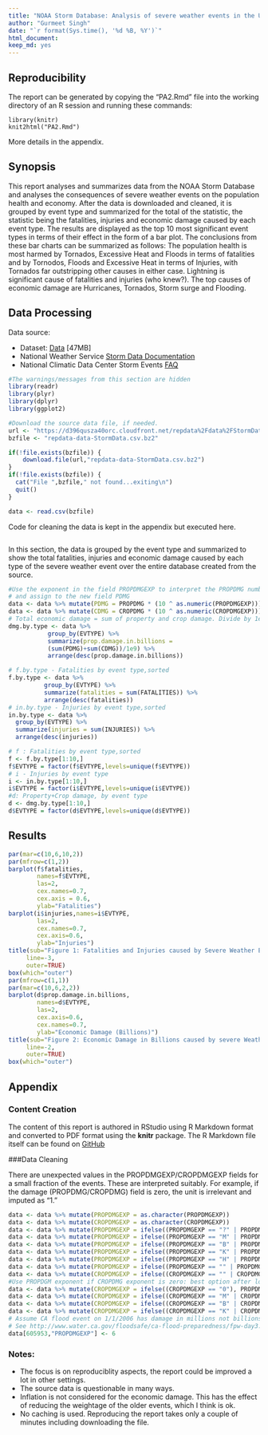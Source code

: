 ```yaml
---
title: "NOAA Storm Database: Analysis of severe weather events in the US and their consequences"
author: "Gurmeet Singh"
date: "`r format(Sys.time(), '%d %B, %Y')`"
html_document:
keep_md: yes
---
```


## Reproducibility
The report can be generated by copying the "PA2.Rmd" file into the
working directory of an R session and running these commands:

```
library(knitr)
knit2html("PA2.Rmd")
```

More details in the appendix.

## Synopsis
This report analyses and summarizes data from the NOAA Storm Database and analyses the consequences of severe weather events on the population health and economy. After the data is downloaded and cleaned, it is grouped by event type and summarized for the total of the statistic, the statistic being the fatalities, injuries and economic damage caused by each event type. The results are displayed as the top 10 most significant event types in terms of their effect in the form of a bar plot. The conclusions from these bar charts can be summarized as follows: The population health is most harmed by Tornados, Excessive Heat and Floods in terms of fatalities and by Tornodos, Floods and Excessive Heat in terms of Injuries, with Tornados far outstripping other causes in either case. Lightning is significant cause of fatalities and injuries (who knew?). The top causes of economic damage are Hurricanes, Tornados, Storm surge and Flooding.

## Data Processing

Data source:

* Dataset: [Data](https://d396qusza40orc.cloudfront.net/repdata%2Fdata%2FStormData.csv.bz2) [47MB]
* National Weather Service [Storm Data Documentation](https://d396qusza40orc.cloudfront.net/repdata%2Fpeer2_doc%2Fpd01016005curr.pdf)
* National Climatic Data Center Storm Events [FAQ](https://d396qusza40orc.cloudfront.net/repdata%2Fpeer2_doc%2FNCDC%20Storm%20Events-FAQ%20Page.pdf)
```r
#The warnings/messages from this section are hidden
library(readr)
library(plyr)
library(dplyr)
library(ggplot2)
```

```r
#Download the source data file, if needed.
url <- "https://d396qusza40orc.cloudfront.net/repdata%2Fdata%2FStormData.csv.bz2"
bzfile <- "repdata-data-StormData.csv.bz2"

if(!file.exists(bzfile)) {
    download.file(url,"repdata-data-StormData.csv.bz2")
}
if(!file.exists(bzfile)) {
  cat("File ",bzfile," not found...exiting\n")
  quit()
} 

data <- read.csv(bzfile)
```
Code for cleaning the data is kept in the appendix but executed here.
``` r
```
In this section, the data is grouped by the event type and summarized to show the total fatalities, injuries and economic damage caused by each type of the severe weather event over the entire database created from the source.
``` r
#Use the exponent in the field PROPDMGEXP to interpret the PROPDMG number
# and assign to the new field PDMG
data <- data %>% mutate(PDMG = PROPDMG * (10 ^ as.numeric(PROPDMGEXP)))
data <- data %>% mutate(CDMG = CROPDMG * (10 ^ as.numeric(CROPDMGEXP)))
# Total economic damage = sum of property and crop damage. Divide by 1e9 to get results in billions.
dmg.by.type <- data %>% 
           group_by(EVTYPE) %>% 
           summarize(prop.damage.in.billions = 
           (sum(PDMG)+sum(CDMG))/1e9) %>% 
           arrange(desc(prop.damage.in.billions))

# f.by.type - Fatalities by event type,sorted
f.by.type <- data %>% 
          group_by(EVTYPE) %>% 
          summarize(fatalities = sum(FATALITIES)) %>% 
          arrange(desc(fatalities))
# in.by.type - Injuries by event type,sorted
in.by.type <- data %>% 
  group_by(EVTYPE) %>% 
  summarize(injuries = sum(INJURIES)) %>% 
  arrange(desc(injuries))

# f : Fatalities by event type,sorted
f <- f.by.type[1:10,]
f$EVTYPE = factor(f$EVTYPE,levels=unique(f$EVTYPE))
# i - Injuries by event type
i <- in.by.type[1:10,]
i$EVTYPE = factor(i$EVTYPE,levels=unique(i$EVTYPE))
#d: Property+Crop damage, by event type
d <- dmg.by.type[1:10,]
d$EVTYPE = factor(d$EVTYPE,levels=unique(d$EVTYPE))
```

## Results


```r
par(mar=c(10,6,10,2))
par(mfrow=c(1,2))
barplot(f$fatalities,
        names=f$EVTYPE,
        las=2,
        cex.names=0.7,
        cex.axis = 0.6,
        ylab="Fatalities")
barplot(i$injuries,names=i$EVTYPE,
        las=2,
        cex.names=0.7,
        cex.axis=0.6,
        ylab="Injuries")
title(sub="Figure 1: Fatalities and Injuries caused by Severe Weather Events, by event type",
     line=-3,
     outer=TRUE)
box(which="outer")
par(mfrow=c(1,1))
par(mar=c(10,6,2,2))
barplot(d$prop.damage.in.billions,
        names=d$EVTYPE,
        las=2,
        cex.axis=0.6,
        cex.names=0.7,
        ylab="Economic Damage (Billions)")
title(sub="Figure 2: Economic Damage in Billions caused by severe Weather Events, by event type",
     line=-2,
     outer=TRUE)
box(which="outer")
```


\pagebreak

## Appendix

### Content Creation

The content of this report is authored in RStudio using R Markdown format and converted to PDF format using the **knitr** package. The R Markdown file itself can be found on [GitHub](https://github.com/swiftgurmeet/coursera-reproducible-research-peer-assessment-2)

###Data Cleaning

There are unexpected values in the PROPDMGEXP/CROPDMGEXP fields for a small fraction of the events. These are interpreted suitably. For example, if the damage (PROPDMG/CROPDMG) field is zero, the unit is irrelevant and imputed as "1." 

```r
data <- data %>% mutate(PROPDMGEXP = as.character(PROPDMGEXP))
data <- data %>% mutate(CROPDMGEXP = as.character(CROPDMGEXP))
data <- data %>% mutate(PROPDMGEXP = ifelse((PROPDMGEXP == "?" | PROPDMGEXP == "+"), 0, PROPDMGEXP))
data <- data %>% mutate(PROPDMGEXP = ifelse((PROPDMGEXP == "M" | PROPDMGEXP == "m"), 6, PROPDMGEXP))
data <- data %>% mutate(PROPDMGEXP = ifelse((PROPDMGEXP == "B" | PROPDMGEXP == "b"), 9, PROPDMGEXP))
data <- data %>% mutate(PROPDMGEXP = ifelse((PROPDMGEXP == "K" | PROPDMGEXP == "k"), 3, PROPDMGEXP))
data <- data %>% mutate(PROPDMGEXP = ifelse((PROPDMGEXP == "H" | PROPDMGEXP == "h"), 2, PROPDMGEXP))
data <- data %>% mutate(PROPDMGEXP = ifelse((PROPDMGEXP == "" | PROPDMGEXP == "-"), 0, PROPDMGEXP))
data <- data %>% mutate(CROPDMGEXP = ifelse((CROPDMGEXP == "" | CROPDMGEXP == "?"), 0, CROPDMGEXP))
#Use PROPDGM exponent if CROPDMG exponent is zero: best option after looking at the relevant rows
data <- data %>% mutate(CROPDMGEXP = ifelse((CROPDMGEXP == "0"), PROPDMGEXP, CROPDMGEXP))
data <- data %>% mutate(CROPDMGEXP = ifelse((CROPDMGEXP == "M" | CROPDMGEXP == "m"), 6, CROPDMGEXP))
data <- data %>% mutate(CROPDMGEXP = ifelse((CROPDMGEXP == "B" | CROPDMGEXP == "b"), 9, CROPDMGEXP))
data <- data %>% mutate(CROPDMGEXP = ifelse((CROPDMGEXP == "K" | CROPDMGEXP == "k"), 3, CROPDMGEXP))
# Assume CA flood event on 1/1/2006 has damage in millions not billions.
# See http://www.water.ca.gov/floodsafe/ca-flood-preparedness/fpw-day3.cfm
data[605953,"PROPDMGEXP"] <- 6
```

### Notes:

- The focus is on reproduciblity aspects, the report could be improved a lot in other settings.
- The source data is questionable in many ways.
- Inflation is not considered for the economic damage. This has the effect of reducing the weightage of the older events, which I think is ok.
- No caching is used. Reproducing the report takes only a couple of minutes including downloading the file.